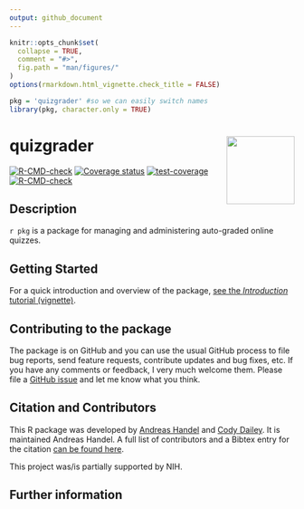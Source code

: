 ```yaml
---
output: github_document
---
```


<!-- README.md is generated from README.Rmd. Please edit that file -->

```r
knitr::opts_chunk$set(
  collapse = TRUE,
  comment = "#>",
  fig.path = "man/figures/"
)
options(rmarkdown.html_vignette.check_title = FALSE)
```


```r
pkg = 'quizgrader' #so we can easily switch names
library(pkg, character.only = TRUE)
```


# quizgrader <img src="man/figures/logo.png" align="right" alt="" width="120" />


<!-- badges: start -->
[![R-CMD-check](https://github.com/andreashandel/quizgrader/workflows/R-CMD-check/badge.svg)](https://github.com/andreashandel/quizgrader/actions)
[![Coverage status](https://codecov.io/gh/andreashandel/quizgrader/branch/master/graph/badge.svg?token=OGO3sVEcPD)](https://codecov.io/gh/andreashandel/quizgrader)
[![test-coverage](https://github.com/andreashandel/quizgrader/workflows/test-coverage/badge.svg)](https://github.com/andreashandel/quizgrader/actions)
[![R-CMD-check](https://github.com/andreashandel/quizgrader/workflows/R-CMD-check/badge.svg)](https://github.com/andreashandel/quizgrader/actions)
<!-- badges: end -->


## Description
`r pkg` is a package for managing and administering auto-graded online quizzes. 


## Getting Started

For a quick introduction and overview of the package, [see the _Introduction_ tutorial (vignette)](./articles/A_introduction.html).


## Contributing to the package
The package is on GitHub and you can use the usual GitHub process to file bug reports, send feature requests, contribute updates and bug fixes, etc. If you have any comments or feedback, I very much welcome them. Please file a [GitHub issue](https://github.com/andreashandel/quizgrader/issues) and let me know what you think.

## Citation and Contributors

This R package was developed by [Andreas Handel](https://www.andreashandel.com/) and [Cody Dailey](https://daileyco.github.io/). It is maintained Andreas Handel. A full list of contributors and a Bibtex entry for the citation [can be found here](https://andreashandel.github.io/quizgrader/authors.html).

This project was/is partially supported by NIH. 


## Further information
 

